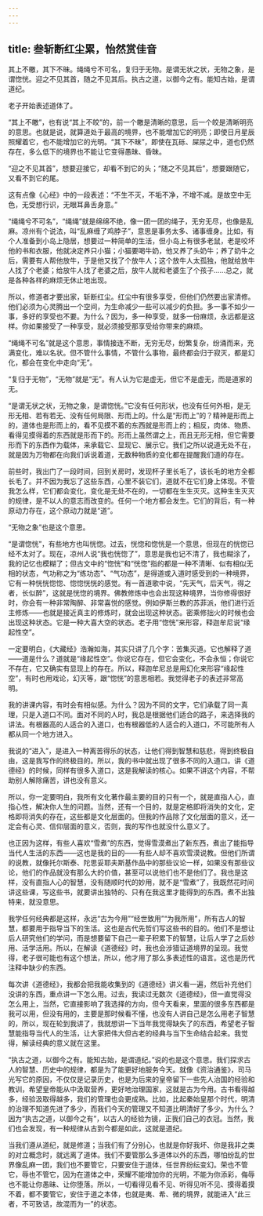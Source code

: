 ```yaml
---
---
---
```

title: 叁斩断红尘累，怡然赏佳音
---




其上不皦，其下不昧。绳绳兮不可名，复归于无物。是谓无状之状，无物之象，是谓惚恍。迎之不见其首，随之不见其后。执古之道，以御今之有。能知古始，是谓道纪。

老子开始表述道体了。

“其上不皦”，也有说“其上不皎”的，前一个皦是清晰的意思，后一个皎是清晰明亮的意思。也就是说，就算道处于最高的境界，也不能增加它的明亮；即使日月星辰照耀着它，也不能增加它的光明。“其下不昧”，即使在瓦砾、屎尿之中，道也仍然存在，多么低下的境界也不能让它变得愚昧、昏昧。

“迎之不见其首”，想要迎接它，却看不到它的头；“随之不见其后”，想要跟随它，又看不到它的尾。

这有点像《心经》中的一段表述：“不生不灭，不垢不净，不增不减。是故空中无色，无受想行识，无眼耳鼻舌身意。”

“绳绳兮不可名”，“绳绳”就是绵绵不绝，像一团一团的绳子，无穷无尽，也像是乱麻。凉州有个说法，叫“乱麻缠了鸡脖子”，意思是事务太多、诸事缠身。比如，有个人准备到小岛上隐居，想要过一种简单的生活，但小岛上有很多老鼠，老是咬坏他的书和衣服，他就决定养只小猫；小猫要喝牛奶，他又养了头奶牛；养了奶牛之后，需要有人帮他放牛，于是他又找了个放牛人；这个放牛人太孤独，他就给放牛人找了个老婆；给放牛人找了老婆之后，放牛人就和老婆生了个孩子……总之，就是各种各样的麻烦无休止地出现。

所以，修道者才要出家，斩断红尘。红尘中有很多享受，但他们仍然要出家清修。他们必须为心灵腾出一个空间，为生命减少一些可以减少的负担。多一事不如少一事，多好的享受也不要。为什么？因为，多一种享受，就多一份麻烦，永远都是这样。你如果接受了一种享受，就必须接受那享受给你带来的麻烦。

“绳绳不可名”就是这个意思，事情接连不断，无穷无尽，纷繁复杂，纷涌而来，充满变化，难以名状。但不管什么事情，不管什么事物，最终都会归于寂灭，都是幻化，都会在变化中走向“无”。

“复归于无物”，“无物”就是“无”。有人认为它是虚无，但它不是虚无，而是道家的无。

“是谓无状之状，无物之象，是谓惚恍。”它没有任何形状，也没有任何外相，是无形无相、若有若无、没有任何局限、形而上的。什么是“形而上”的？精神是形而上的，道体也是形而上的，看不见摸不着的东西就是形而上的；相反，肉体、物质、看得见摸得着的东西就是形而下的。形而上虽然谓之上，而且无形无相，但它需要形而下的东西作为载体，来承载它、显现它、展示它。我们之所以说道无处不在，就是因为万物都在向我们诉说着道，无数种物质的变化都在提醒我们道的存在。

前些时，我出门了一段时间，回到关房时，发现杯子里长毛了，该长毛的地方全都长毛了。并不因为我忘了这些东西，心里不装它们，道就不在它们身上体现。不管我怎么样，它们都会变化，变化是无处不在的，一切都在生生灭灭。这种生生灭灭的规律，是不以人的意志而改变的。任何一个地方都会发生。它们的背后，有一种原动力存在，这个原动力就是“道”。

“无物之象”也是这个意思。

“是谓惚恍”，有些地方也叫恍惚。过去，恍惚和惚恍是一个意思，但现在的恍惚已经不太对了。现在，凉州人说“我也恍惚了”，意思是我也记不清了，我也糊涂了，我的记忆也模糊了；但古文中的“惚恍”和“恍惚”指的都是一种不清晰、似有相似无相的状态，气功称之为“练功态”、“气功态”，是得道或入道时感受到的一种境界，它有一种恍恍惚惚、惚惚恍恍的感觉。有一首道歌中说，“先天气，后天气，得之者，长似醉”，这就是恍惚的境界。佛教修炼中也会出现这种境界，当你修得很好时，你会有一种非常陶醉、非常喜悦的感觉。例如伊斯兰教的苏菲派，他们进行近主修炼——也就是接近真主的修炼时，就会出现这种状态。密乘修拙火的时候也会出现这种状态。它是一种大喜大空的状态。老子用“惚恍”来形容，释迦牟尼说“缘起性空”。

一定要明白，《大藏经》浩瀚如海，其实只讲了几个字：苦集灭道。它也解释了道——道是什么？道就是“缘起性空”。你说它存在，但它会变化，不会永恒；你说它不存在，它又确实有显现上的存在。所以，释迦牟尼总是用幻化来形容“缘起性空”，有时也用戏论，幻灭等，跟“惚恍”的意思相若。我觉得老子的表述非常高明。

我的讲课内容，有时会有相似感。为什么？因为不同的文字，它们承载了同一真理，只是入道口不同。面对不同的人时，我总是根据他们适合的路子，来选择我的讲法。有根器高的人适合的入道口，也有根器低的人适合的入道口，不可能所有人都从同一个地方进入。

我说的“进入”，是进入一种离苦得乐的状态，让他们得到智慧和慈悲，得到终极自由，这是我写作的终极目的。所以，我的书中就出现了很多不同的入道口。讲《道德经》的时候，同样有很多入道口，这是我解读的核心。如果不讲这个内容，不帮助别人解除痛苦，讲也没有意义。

所以，你一定要明白，我所有文化著作最主要的目的只有一个，就是直指人心，直指心性，解决你人生的问题。当然，还有一个目的，就是定格即将消失的文化，定格即将消失的存在，这些都是文化层面的。但我的作品除了文化层面的意义，还一定会有心灵、信仰层面的意义，否则，我的写作也就没什么意义了。

也正因为这样，有些人喜欢“雪煮”的东西，觉得雪漠煮出了新东西，煮出了能指导当代人生活的东西——这也是我的目的——有些人却不喜欢雪漠说教。但他们所谓的说教，就像托尔斯泰、陀思妥耶夫斯基作品中的那些议论一样，如果没有那些议论，他们的作品就没有那么大的价值，甚至可以说他们也不是他们了。我也是这样，没有直指人心的智慧，没有随顺时代的妙用，就不是“雪煮”了，我既然花时间讲这些课，写这些书，就要讲出独特的、只有在我这里才能得到的东西。煮不出独特来，就没意思。

我学任何经典都是这样，永远“古为今用”“经世致用”“为我所用”，所有古人的智慧，都要用于指导当下的生活。这也是古代先哲们写这些书的目的。他们不是想让后人研究他们的学问，而是想要留下自己一辈子积累下的智慧，让后人学了之后妙用、活学活用。所以，在解读《道德经》时，我也会涉猎证道境界的呈现。我觉得，老子很可能也有这个想法，所以，他才用了那么多表述性的语言。这也是历代注释中缺少的东西。

每次讲《道德经》，我都会把我能收集到的《道德经》讲义看一遍，然后补充他们没讲的东西，重点讲一下怎么用。过去，我读过无数次《道德经》，但一直觉得没怎么用上，当然，它直接影响了我选择的方向，但今天看来，里面的很多东西都是我可以用，但没有用的，主要是那时候看不懂，也没有人讲自己是怎么用老子智慧的，所以，现在轮到我讲了，我就想讲一下当年我觉得缺失了的东西，希望老子智慧能指导当代人的生活，让大家把伟大但古老的经典与当下生命结合起来。我觉得，解读经典的意义就在这里。

“执古之道，以御今之有。能知古始，是谓道纪。”说的也是这个意思。我们探求古人的智慧、历史中的规律，都是为了能更好地服务今天。就像《资治通鉴》，司马光写它的原因，不仅仅是记录历史，也是为后来的皇帝留下一些先人治国的经验和教训，希望皇帝能从中汲取营养，更好地治理国家，这就是古为今用。古书看得越多，经验汲取得越多，我们的管理也会更成熟。比如，比起秦始皇那个时代，明清的治理不知道先进了多少，而我们今天的管理又不知道比明清好了多少。为什么？因为“执古之道，以御今之有”，以古人的经验为镜，正我们自己的衣冠。当然，我们也会发现，有一种规律从古到今都是如此，这就是道纪。

当我们遵从道纪，就是修道；当我们有了分别心，也就是你好我坏、你是我非之类的对立概念时，就远离了道体。我们不要管那么多道体以外的东西，哪怕纷乱的世界像乱麻一团，我们也不要管它，只要安住于道体，任世界纷纭变幻。荣也不管它，辱也不管它，因为在道体之中，荣耀不能增加你的光明，不能为你添彩，侮辱也不能让你愚昧、让你堕落。所以，一切看得见看不见、听得见听不见、摸得着摸不着，都不要管它，安住于道之本体，也就是夷、希、微的境界，就能进入“此三者，不可致诘，故混而为一”的状态。